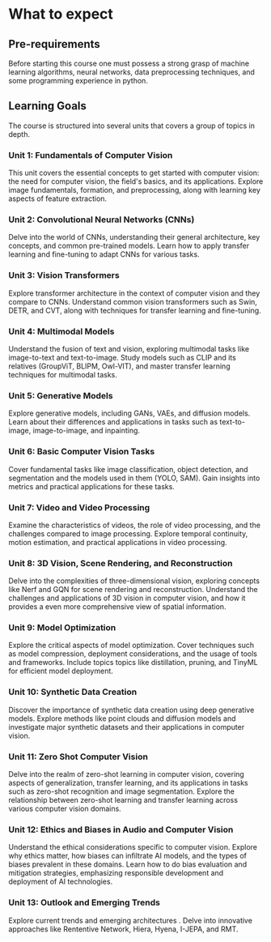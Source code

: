 # What to expect

## Pre-requirements

Before starting this course one must possess a strong grasp of machine learning algorithms, neural networks, data preprocessing techniques, and some programming experience in python.

## Learning Goals

The course is structured into several units that covers a group of topics in depth.


### Unit 1: Fundamentals of Computer Vision
This unit covers the essential concepts to get started with computer vision: the need for computer vision, the field's basics, and its applications. Explore image fundamentals, formation, and preprocessing, along with learning key aspects of feature extraction.

### Unit 2: Convolutional Neural Networks (CNNs)
Delve into the world of CNNs, understanding their general architecture, key concepts, and common pre-trained models. Learn how to apply transfer learning and fine-tuning to adapt CNNs for various tasks.

### Unit 3: Vision Transformers
Explore transformer architecture in the context of computer vision and they compare to CNNs. Understand common vision transformers such as Swin, DETR, and CVT, along with techniques for transfer learning and fine-tuning.

### Unit 4: Multimodal Models
Understand the fusion of text and vision, exploring multimodal tasks like image-to-text and text-to-image. Study models such as CLIP and its relatives (GroupViT, BLIPM, Owl-VIT), and master transfer learning techniques for multimodal tasks.

### Unit 5: Generative Models
Explore generative models, including GANs, VAEs, and diffusion models. Learn about their differences and applications in tasks such as text-to-image, image-to-image, and inpainting.

### Unit 6: Basic Computer Vision Tasks
Cover fundamental tasks like image classification, object detection, and segmentation and the models used in them (YOLO, SAM). Gain insights into metrics and practical applications for these tasks.

### Unit 7: Video and Video Processing
Examine the characteristics of videos, the role of video processing, and the challenges compared to image processing. Explore temporal continuity, motion estimation, and practical applications in video processing.

### Unit 8: 3D Vision, Scene Rendering, and Reconstruction
Delve into the complexities of three-dimensional vision, exploring concepts like Nerf and GQN for scene rendering and reconstruction. Understand the challenges and applications of 3D vision in computer vision, and how it provides a even more comprehensive view of spatial information.

### Unit 9: Model Optimization
Explore the critical aspects of model optimization. Cover techniques such as model compression, deployment considerations, and the usage of tools and frameworks. Include topics topics like distillation, pruning, and TinyML for efficient model deployment.

### Unit 10: Synthetic Data Creation
Discover the importance of synthetic data creation using deep generative models. Explore methods like point clouds and diffusion models and investigate major synthetic datasets and their applications in computer vision.

### Unit 11: Zero Shot Computer Vision
Delve into the realm of zero-shot learning in computer vision, covering aspects of generalization, transfer learning, and its applications in tasks such as zero-shot recognition and image segmentation. Explore the relationship between zero-shot learning and transfer learning across various computer vision domains.

### Unit 12: Ethics and Biases in Audio and Computer Vision
Understand the ethical considerations specific to computer vision. Explore why ethics matter, how biases can infiltrate AI models, and the types of biases prevalent in these domains. Learn how to do bias evaluation and mitigation strategies, emphasizing responsible development and deployment of AI technologies.

### Unit 13: Outlook and Emerging Trends
Explore current trends and emerging architectures . Delve into innovative approaches like Rententive Network, Hiera, Hyena, I-JEPA, and RMT.
